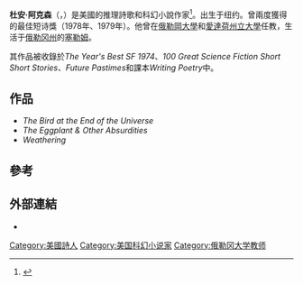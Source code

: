 
'''杜安·阿克森'''（{{lang-en|Duane Ackerson}}，{{bd|1942年|12月17日|2020年|4月19日|A}}）是美國的推理詩歌和科幻小說作家<ref>{{Cite web |url=http://www.ravennapress.com/alba/issue_10/ackerson10a.html |title=Alba |access-date=2009-10-29 |archive-date=2007-03-28 |archive-url=https://web.archive.org/web/20070328172112/http://www.ravennapress.com/alba/issue_10/ackerson10a.html |dead-url=no }}</ref>。出生于纽约。曾兩度獲得{{le|Rhysling Award||Rhysling奖}}的最佳短诗獎（1978年、1979年）。他曾在[[俄勒岡大學|俄勒岡大學]]和[[愛達荷州立大學|愛達荷州立大學]]任教，生活于[[俄勒冈州|俄勒冈州]]的[[塞勒姆_(俄勒冈州)|塞勒姆]]。

其作品被收錄於''The Year's Best SF 1974''、''100 Great Science Fiction Short Short Stories''、''Future Pastimes''和課本'' Writing Poetry''中。

== 作品 ==
*''The Bird at the End of the Universe''
*''The Eggplant & Other Absurdities''
*''Weathering''

==參考==
{{reflist}}

==外部連結==
*{{isfdb name|id=Duane_Ackerson|name=Duane Ackerson}}

{{normdaten}}
{{DEFAULTSORT:Ackerson, Duane}}
[[Category:美國詩人|Category:美國詩人]]
[[Category:美国科幻小说家|Category:美国科幻小说家]]
[[Category:俄勒冈大学教师|Category:俄勒冈大学教师]]